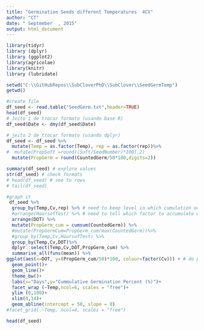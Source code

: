 ```yaml
---
title: "Germination Seeds different Temperatures  4CV"
author: "CT"
date: " September  , 2015"
output: html_document
---
```


```r
library(tidyr)
library (dplyr)
library (ggplot2)  
library(agricolae)
library(knitr)
library (lubridate)

```


```r
setwd("C:\\GitHubRepos\\SubCloverPhD\\SubClover\\SeedGermTemp")
getwd()

#create file
df_seed <- read.table("SeedGerm.txt",header=TRUE)
head(df_seed)
# Jeito 1 de trocar formato (usando base R)
df_seed$Date <- dmy(df_seed$Date)

# jeito 2 de trocar formato (usando dplyr)
df_seed <- df_seed %>%
  mutate(Temp = as.factor(Temp), rep = as.factor(rep))%>%
#  mutate(PropSoft =round((Soft/SeedNumber)*100),2)
  mutate(PropGerm = round(CountedGerm/50*100,digits=2))

summary(df_seed) # explore values
str(df_seed) # check formats
# head(df_seed) # see to rows
# tail(df_seed)

```



```r
#graph it
 df_seed %>%
  group_by(Temp,Cv,rep) %>% # need to keep level in which cumulation occurs
  #arrange(HoursofTest) %>% # need to tell which factor to accumulate within
  arrange(DOT) %>%
  mutate(PropGerm_cum = cumsum(CountedGerm)) %>%
  #mutate(PropGermCum=PropGerm_cum/max(CountedGerm))%>%
  #group_by(Temp,Cv,HoursofTest) %>%
  group_by(Temp,Cv,DOT)%>%
  dplyr::select(Temp,Cv,DOT,PropGerm_cum) %>%
  summarise_all(funs(mean)) %>%
ggplot(aes(x=DOT, y=(PropGerm_cum/50)*100, colour=factor(Cv))) + # do percentage here
  geom_point()+
  geom_line()+
  theme_bw()+
  labs(x="Days",y="Cummulative Germination Percent (%)")+
  facet_wrap (~Temp,ncol=6, scales = "free")+
  ylim (0,100)+
  xlim(0,14)+
  geom_abline(intercept = 50, slope = 0)
#facet_grid(.~Temp, ncol=4, scales = "free")

head(df_seed)

```






